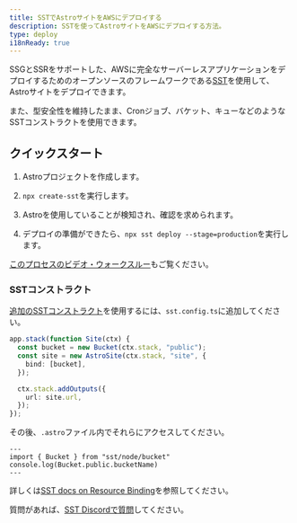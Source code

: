 ```yaml
---
title: SSTでAstroサイトをAWSにデプロイする
description: SSTを使ってAstroサイトをAWSにデプロイする方法。
type: deploy
i18nReady: true
---
```


SSGとSSRをサポートした、AWSに完全なサーバーレスアプリケーションをデプロイするためのオープンソースのフレームワークである[SST](https://sst.dev)を使用して、Astroサイトをデプロイできます。

また、型安全性を維持したまま、Cronジョブ、バケット、キューなどのようなSSTコンストラクトを使用できます。

## クイックスタート

1. Astroプロジェクトを作成します。

2. `npx create-sst`を実行します。

3. Astroを使用していることが検知され、確認を求められます。

4. デプロイの準備ができたら、`npx sst deploy --stage=production`を実行します。

[このプロセスのビデオ・ウォークスルー](https://www.youtube.com/watch?v=AFP3ZHxO7Gg)もご覧ください。

### SSTコンストラクト
[追加のSSTコンストラクト](https://docs.sst.dev/)を使用するには、`sst.config.ts`に追加してください。

```ts {2} {4} title="sst.config.ts"
app.stack(function Site(ctx) {
  const bucket = new Bucket(ctx.stack, "public");
  const site = new AstroSite(ctx.stack, "site", {
    bind: [bucket],
  });

  ctx.stack.addOutputs({
    url: site.url,
  });
});
```

その後、`.astro`ファイル内でそれらにアクセスしてください。

```astro
---
import { Bucket } from "sst/node/bucket"
console.log(Bucket.public.bucketName)
---
```

詳しくは[SST docs on Resource Binding](https://docs.sst.dev/resource-binding)を参照してください。

質問があれば、[SST Discordで質問](https://discord.gg/sst)してください。
